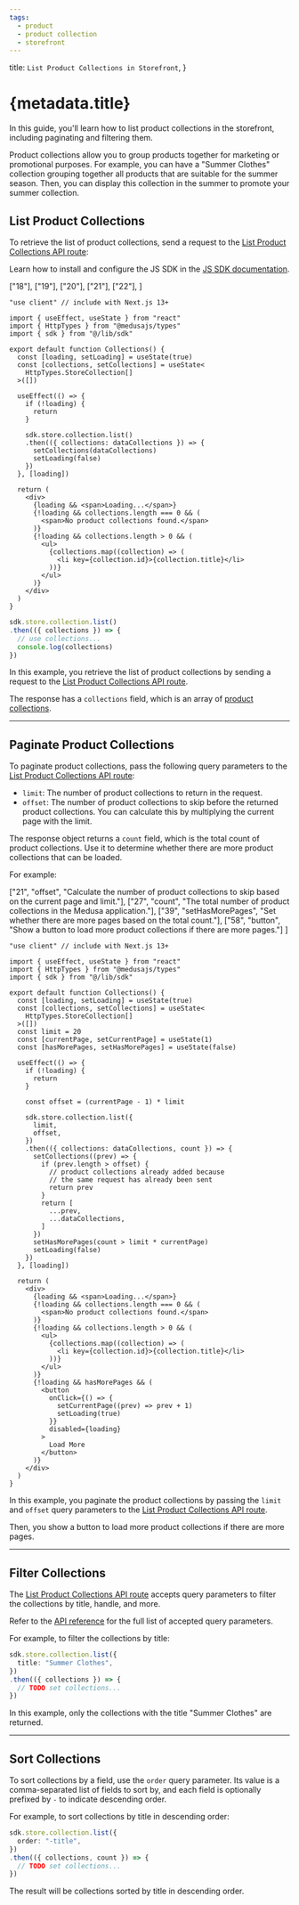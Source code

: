 ```yaml
---
tags:
  - product
  - product collection
  - storefront
---
```



  title: `List Product Collections in Storefront`,
}

# {metadata.title}

In this guide, you'll learn how to list product collections in the storefront, including paginating and filtering them.

<Note title="Good to know">

Product collections allow you to group products together for marketing or promotional purposes. For example, you can have a "Summer Clothes" collection grouping together all products that are suitable for the summer season. Then, you can display this collection in the summer to promote your summer collection.

</Note>

## List Product Collections

To retrieve the list of product collections, send a request to the [List Product Collections API route](!api!/store#collections_getcollections):

<Note title="Tip">

Learn how to install and configure the JS SDK in the [JS SDK documentation](../../../../js-sdk/page.mdx).

</Note>

<CodeTabs group="store-request">
  <CodeTab label="React" value="react">

  ["18"], ["19"], ["20"],
  ["21"], ["22"],
]

  ```tsx highlights={highlights}
  "use client" // include with Next.js 13+

  import { useEffect, useState } from "react"
  import { HttpTypes } from "@medusajs/types"
  import { sdk } from "@/lib/sdk"

  export default function Collections() {
    const [loading, setLoading] = useState(true)
    const [collections, setCollections] = useState<
      HttpTypes.StoreCollection[]
    >([])

    useEffect(() => {
      if (!loading) {
        return 
      }

      sdk.store.collection.list()
      .then(({ collections: dataCollections }) => {
        setCollections(dataCollections)
        setLoading(false)
      })
    }, [loading])

    return (
      <div>
        {loading && <span>Loading...</span>}
        {!loading && collections.length === 0 && (
          <span>No product collections found.</span>
        )}
        {!loading && collections.length > 0 && (
          <ul>
            {collections.map((collection) => (
              <li key={collection.id}>{collection.title}</li>
            ))}
          </ul>
        )}
      </div>
    )
  }
  ```

  </CodeTab>
  <CodeTab label="JS SDK" value="js-sdk">

  ```ts
  sdk.store.collection.list()
  .then(({ collections }) => {
    // use collections...
    console.log(collections)
  })
  ```

  </CodeTab>
</CodeTabs>

In this example, you retrieve the list of product collections by sending a request to the [List Product Collections API route](!api!/store#collections_getcollections).

The response has a `collections` field, which is an array of [product collections](!api!/store#collections_getcollections).

---

## Paginate Product Collections

To paginate product collections, pass the following query parameters to the [List Product Collections API route](!api!/store#collections_getcollections):

- `limit`: The number of product collections to return in the request.
- `offset`: The number of product collections to skip before the returned product collections. You can calculate this by multiplying the current page with the limit.

The response object returns a `count` field, which is the total count of product collections. Use it to determine whether there are more product collections that can be loaded.

For example:

  ["21", "offset", "Calculate the number of product collections to skip based on the current page and limit."],
  ["27", "count", "The total number of product collections in the Medusa application."],
  ["39", "setHasMorePages", "Set whether there are more pages based on the total count."],
  ["58", "button", "Show a button to load more product collections if there are more pages."]
]

```tsx highlights={paginateHighlights}
"use client" // include with Next.js 13+

import { useEffect, useState } from "react"
import { HttpTypes } from "@medusajs/types"
import { sdk } from "@/lib/sdk"

export default function Collections() {
  const [loading, setLoading] = useState(true)
  const [collections, setCollections] = useState<
    HttpTypes.StoreCollection[]
  >([])
  const limit = 20
  const [currentPage, setCurrentPage] = useState(1)
  const [hasMorePages, setHasMorePages] = useState(false)

  useEffect(() => {
    if (!loading) {
      return 
    }

    const offset = (currentPage - 1) * limit

    sdk.store.collection.list({
      limit,
      offset,
    })
    .then(({ collections: dataCollections, count }) => {
      setCollections((prev) => {
        if (prev.length > offset) {
          // product collections already added because 
          // the same request has already been sent
          return prev
        }
        return [
          ...prev,
          ...dataCollections,
        ]
      })
      setHasMorePages(count > limit * currentPage)
      setLoading(false)
    })
  }, [loading])

  return (
    <div>
      {loading && <span>Loading...</span>}
      {!loading && collections.length === 0 && (
        <span>No product collections found.</span>
      )}
      {!loading && collections.length > 0 && (
        <ul>
          {collections.map((collection) => (
            <li key={collection.id}>{collection.title}</li>
          ))}
        </ul>
      )}
      {!loading && hasMorePages && (
        <button 
          onClick={() => {
            setCurrentPage((prev) => prev + 1)
            setLoading(true)
          }}
          disabled={loading}
        >
          Load More
        </button>
      )}
    </div>
  )
}
```

In this example, you paginate the product collections by passing the `limit` and `offset` query parameters to the [List Product Collections API route](!api!/store#collections_getcollections).

Then, you show a button to load more product collections if there are more pages.

---

## Filter Collections

The [List Product Collections API route](!api!/store#collections_getcollections) accepts query parameters to filter the collections by title, handle, and more.

Refer to the [API reference](!api!/store#collections_getcollections) for the full list of accepted query parameters.

For example, to filter the collections by title:

```ts
sdk.store.collection.list({
  title: "Summer Clothes",
})
.then(({ collections }) => {
  // TODO set collections...
})
```

In this example, only the collections with the title "Summer Clothes" are returned.

---

## Sort Collections

To sort collections by a field, use the `order` query parameter. Its value is a comma-separated list of fields to sort by, and each field is optionally prefixed by `-` to indicate descending order.

For example, to sort collections by title in descending order:

```ts
sdk.store.collection.list({
  order: "-title",
})
.then(({ collections, count }) => {
  // TODO set collections...
})
```

The result will be collections sorted by title in descending order.
